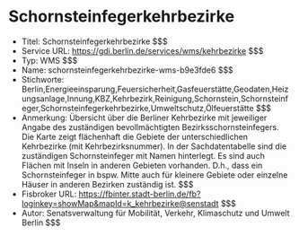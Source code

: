 # Schornsteinfegerkehrbezirke
- Titel: Schornsteinfegerkehrbezirke $$$
- Service URL: https://gdi.berlin.de/services/wms/kehrbezirke $$$
- Typ: WMS $$$
- Name: schornsteinfegerkehrbezirke-wms-b9e3fde6 $$$
- Stichworte: Berlin,Energieeinsparung,Feuersicherheit,Gasfeuerstätte,Geodaten,Heizungsanlage,Innung,KBZ,Kehrbezirk,Reinigung,Schornstein,Schornsteinfeger,Schornsteinfegerkehrbezirke,Umweltschutz,Ölfeuerstätte $$$
- Anmerkung: Übersicht über die Berliner Kehrbezirke mit jeweiliger Angabe des zuständigen bevollmächtigten Bezirksschornsteinfegers. Die Karte zeigt flächenhaft die Gebiete der unterschiedlichen Kehrbezirke (mit Kehrbezirksnummer). In der Sachdatentabelle sind die zuständigen Schornsteinfeger mit Namen hinterlegt. Es sind auch Flächen mit Inseln in anderen Gebieten vorhanden. D.h., dass ein Schornsteinfeger in bspw. Mitte auch für kleinere Gebiete oder einzelne Häuser in anderen Bezirken zuständig ist. $$$
- Fisbroker URL: https://fbinter.stadt-berlin.de/fb?loginkey=showMap&mapId=k_kehrbezirke@senstadt $$$
- Autor: Senatsverwaltung für Mobilität, Verkehr, Klimaschutz und Umwelt Berlin $$$
